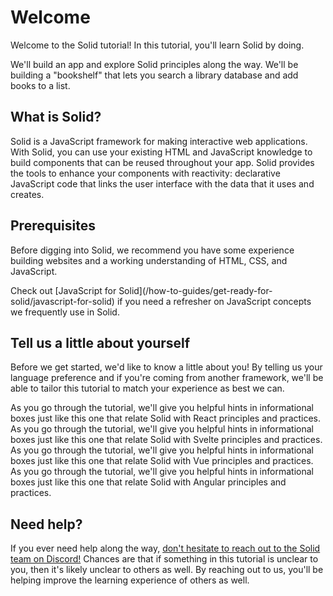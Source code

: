 
# Welcome

Welcome to the Solid tutorial! In this tutorial, you'll learn Solid by doing.

We'll build an app and explore Solid principles along the way. We'll be building a "bookshelf" that lets you search a library database and add books to a list.

<FinishedBookshelf name="Ryan" />

## What is Solid?

Solid is a JavaScript framework for making interactive web applications. With Solid, you can use your existing HTML and JavaScript knowledge to build components that can be reused throughout your app. Solid provides the tools to enhance your components with reactivity: declarative JavaScript code that links the user interface with the data that it uses and creates.

## Prerequisites

Before digging into Solid, we recommend you have some experience building websites and a working understanding of HTML, CSS, and JavaScript.

<Aside type="general">
  Check out [JavaScript for
  Solid](/how-to-guides/get-ready-for-solid/javascript-for-solid) if you need a
  refresher on JavaScript concepts we frequently use in Solid.
</Aside>

## Tell us a little about yourself

Before we get started, we'd like to know a little about you! By telling us your language preference and if you're coming from another framework, we'll be able to tailor this tutorial to match your experience as best we can.

<Preferences id="content-1" isForContent={true} />

<FrameworkAside framework="react">
  As you go through the tutorial, we'll give you helpful hints in informational
  boxes just like this one that relate Solid with React principles and
  practices.
</FrameworkAside>

<FrameworkAside framework="svelte">
  As you go through the tutorial, we'll give you helpful hints in informational
  boxes just like this one that relate Solid with Svelte principles and
  practices.
</FrameworkAside>

<FrameworkAside framework="vue">
  As you go through the tutorial, we'll give you helpful hints in informational
  boxes just like this one that relate Solid with Vue principles and practices.
</FrameworkAside>

<FrameworkAside framework="angular">
  As you go through the tutorial, we'll give you helpful hints in informational
  boxes just like this one that relate Solid with Angular principles and
  practices.
</FrameworkAside>

## Need help?

If you ever need help along the way, [don't hesitate to reach out to the Solid team on Discord!](https://discord.com/invite/solidjs) Chances are that if something in this tutorial is unclear to you, then it's likely unclear to others as well. By reaching out to us, you'll be helping improve the learning experience of others as well.